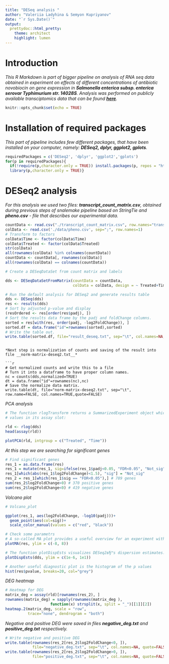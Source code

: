 ```yaml
---
title: "DESeq analysis "
author: "Valeriia Ladyhina & Semyon Kupriyanov"
date: "`r Sys.Date()`"
output:  
  prettydoc::html_pretty:
    theme: architect
    highlight: lumen
---
```

# Introduction
*This R Markdown is part of bigger pipeline on analysis of RNA seq data obtained in experiment on effects of different concentrations of antibiotic novobiocin on gene expression in __Salmonella enterica subsp. enterica serovar Typhimurium str. 14028S__. Analysis was performed on publicly available transciptomics data that can be found __[here]('https://www.sciencedirect.com/science/article/pii/S2352340920301918#sec1')__.*

```r
knitr::opts_chunk$set(echo = TRUE)
```
# Installation of required packages
*This part of pipeline includes few different packages, that have been installed on your computer, namely: __DESeq2, dplyr, ggplot2, gplots__.*
```r
requiredPackages = c('DESeq2', 'dplyr', 'ggplot2','gplots')
for(p in requiredPackages){
  if(!require(p,character.only = TRUE)) install.packages(p, repos = "http://cran.us.r-project.org" )
  library(p,character.only = TRUE)}
```
# DESeq2 analysis
*For this analysis we used two files: __transcript_count_matrix.csv__, obtained during previous steps of snalemake pipeline based on StringTie and __pheno.csv__ - file that describes our experimental data.*
```r
countData <- read.csv("./transcript_count_matrix.csv", row.names="transcript_id")
colData <- read.csv('./data/pheno.csv', sep=";", row.names=1)
# Transform to factors
colData$Time <- factor(colData$Time)
colData$Treated <- factor(colData$Treated)
str(colData)
all(rownames(colData) %in% colnames(countData))
countData <- countData[, rownames(colData)]
all(rownames(colData) == colnames(countData))

# Create a DESeqDataSet from count matrix and labels

dds <- DESeqDataSetFromMatrix(countData = countData,
                              colData = colData, design = ~ Treated+Time+Treated:Time)

# Run the default analysis for DESeq2 and generate results table
dds <- DESeq(dds)
res <- results(dds)
# Sort by adjusted p-value and display
(resOrdered <- res[order(res$padj), ])
# Sort the results data frame by the padj and foldChange columns.
sorted = res[with(res, order(padj, -log2FoldChange)), ]
sorted.df = data.frame("id"=rownames(sorted),sorted)
# Write the table out.
write.table(sorted.df, file="result_deseq.txt", sep="\t", col.names=NA, quote=FALSE)
```
```

*Next step is normalization of counts and saving of the result into file __norm-matrix-deseq2.txt__*

```r
# Get normalized counts and write this to a file
# Turn it into a dataframe to have proper column names.
nc = counts(dds,normalized=TRUE)
dt = data.frame("id"=rownames(nc),nc)
# Save the normalize data matrix.
write.table(dt, file="norm-matrix-deseq2.txt", sep="\t",  row.name=FALSE, col.names=TRUE,quote=FALSE)
```

*PCA analysis*

```r
# The function rlogTransform returns a SummarizedExperiment object which contains the rlog-transformed
# values in its assay slot:

rld <- rlog(dds)
head(assay(rld))

plotPCA(rld, intgroup = c("Treated", "Time"))
```

*At this step we are searching for significant genes*

```r
# Find significant genes
res_1 = as.data.frame(res)
res_1 = mutate(res_1, sig=ifelse(res_1$padj<0.05, "FDR<0.05", "Not_sig"))
res_1[which(abs(res_1$log2FoldChange)<1.5), "sig"] = "Not_sig"
res_2 = res_1[which(res_1$sig == "FDR<0.05"),] # 789 genes
sum(res_2$log2FoldChange>0) # 370 positive genes
sum(res_2$log2FoldChange<0) # 419 negative genes
```
*Volcano plot*

```r
# Volcano_plot

ggplot(res_1, aes(log2FoldChange, -log10(padj)))+
  geom_point(aes(col=sig))+
  scale_color_manual(values = c("red", "black"))
```
```r
# Check some parametrs
# A so-called MA plot provides a useful overview for an experiment with a two-group comparison:
plotMA(res, ylim = c(-8, 8))
```
```r
# The function plotDispEsts visualizes DESeq2вЂ™s dispersion estimates:
plotDispEsts(dds, ylim = c(1e-6, 1e1))
```
```r
# Another useful diagnostic plot is the histogram of the p values
hist(res$pvalue, breaks=20, col="grey")
```

*DEG heatmap*

```r
# Heatmap for DEG
matrix_deg = assay(rld)[rownames(res_2), ]
rownames(matrix_deg) = sapply(rownames(matrix_deg ), 
                    function(x) strsplit(x, split = "_")[[1]][2])
heatmap.2(matrix_deg, scale = "row",
          trace="none", dendrogram = "both")
```

*Negative and positive DEG were saved in files __negative_deg.txt__ and __positive_deg.txt__ respectively.*

```r
# Write negative and positive DEG
write.table(rownames(res_2[res_2$log2FoldChange<0, ]), 
            file="negative_deg.txt", sep="\t", col.names=NA, quote=FALSE)
write.table(rownames(res_2[res_2$log2FoldChange>0, ]), 
            file="positive_deg.txt", sep="\t", col.names=NA, quote=FALSE)
```
